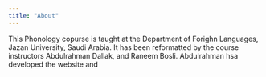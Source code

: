 ---
title: "About"
---

This Phonology copurse is taught at the Department of Forighn Languages, Jazan University, Saudi Arabia. It has been reformatted by the course instructors Abdulrahman Dallak, and Raneem Bosli. Abdulrahman hsa developed the website and 